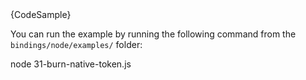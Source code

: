 
<CodeBlock className="language-typescript">
  {CodeSample}
</CodeBlock>

You can run the example by running the following command from the `bindings/node/examples/` folder:

<CodeBlock className="language-bash">
    node 31-burn-native-token.js
</CodeBlock>
